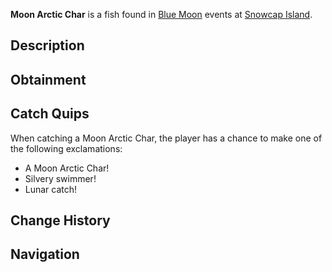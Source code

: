 {{FishInfobox
|image          = Moon Arctic Char.png
|rarity         = Common
|sea            = First Sea
|location       = [[Blue Moon - First Sea]]
|sublocation    = 
|sources        = Fishing Rod
|radar_location = 
|prog_speed     = +35
|xp             = 280
|weather        = Clear
|time           = 
|season         = Winter
|bait           = Insect
|base_weight    = 30
|base_value     = 400
|weight_range   = 18
|base_chance    = 110
|base_resil     = 75
}}
'''Moon Arctic Char''' is a {{Rarity|Common}} fish found in [[Blue Moon]] events at [[Snowcap Island]].

== Description ==
{{Description|A sleek fish with silvery scales that reflect the moon's gentle glow.|Bestiary Entry}}

== Obtainment ==
{{Description|It glides where the ice meets the dawn's first light.|Bestiary Hint}}
{{Fish Availability|
Blue Moon/First Sea
|top_rods      = 
Leviathan's Fang Rod\222867.76\316816.17;
Free Spirit Rod\219510.01\337931.44;
Trident Rod\213057.06\327997.25;
Azure Of Lagoon\200752.12\282924.2;
No-Life Rod\190155.87\288013.37;
Great Rod of Oscar\182553.42\160241.87;
Resourceful Rod\161239.13\188061.5;
Destiny Rod\176869.25\118324.65;
Tempest Rod\180872.61\294665.69;
Seraphic Rod\182558.3\294377.29;
Rod Of The Forgotten Fang\179506.07\279796.79;
Rod Of The Zenith\176249.89\274162.09;
Great Dreamer Rod\176068.24\273613.07;
Ethereal Prism Rod\182236.76\199965.26;
Astralhook Rod\182146.56\175769.36;
Challenger's Rod\179340.28\274102.76;
Blazebringer Rod\177716.75\253264.26;
Rod Of The Exalted One\175629.03\268166.16;
Rod Of The Depths\174436.08\268541;
Verdant Shear Rod\168331.23\251861.23;
Zeus Rod\168188.25\238600.42;
Depthseeker Rod\166986.06\237585.61;
Avalanche Rod\165679.09\217979.65;
Volcanic Rod\161165.76\184313.6;
Steady Rod\87148.06\87044.1
|recommended   = Trident Rod
}}

== Catch Quips ==
When catching a Moon Arctic Char, the player has a chance to make one of the following exclamations:
* A Moon Arctic Char!
* Silvery swimmer!
* Lunar catch!

== Change History ==
{{Change History|{{subst:Current Version}}}}

== Navigation ==
{{Fish Navbox|Blue Moon - First Sea}}